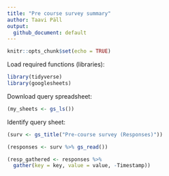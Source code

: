 ```yaml
---
title: "Pre course survey summary"
author: Taavi Päll
output: 
  github_document: default
---
```


```r
knitr::opts_chunk$set(echo = TRUE)
```

Load required functions (libraries):
```r
library(tidyverse)
library(googlesheets)
```

Download query spreadsheet:
```r
(my_sheets <- gs_ls())
```

Identify query sheet:
```r
(surv <- gs_title("Pre-course survey (Responses)"))
```

```r
(responses <- surv %>% gs_read())
```

```r
(resp_gathered <- responses %>% 
  gather(key = key, value = value, -Timestamp))
```


```r

```

